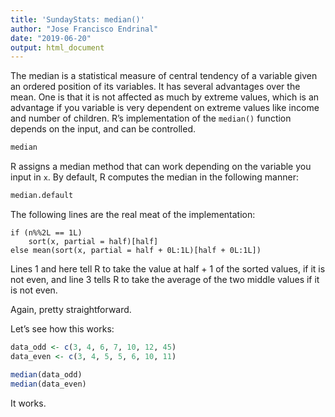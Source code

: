 ```yaml
---
title: 'SundayStats: median()'
author: "Jose Francisco Endrinal"
date: "2019-06-20"
output: html_document
---
```


The median is a statistical measure of central tendency of a variable given an ordered position of its variables. It has several advantages over the mean. One is that it is not affected as much by extreme values, which is an advantage if you variable is very dependent on extreme values like income and number of children. R's implementation of the `median()` function depends on the input, and can be controlled.  

```r
median
```

R assigns a median method that can work depending on the variable you input in `x`. By default, R computes the median in the following manner:

```r
median.default
```

The following lines are the real meat of the implementation:  
```
if (n%%2L == 1L) 
    sort(x, partial = half)[half]
else mean(sort(x, partial = half + 0L:1L)[half + 0L:1L])
```  
Lines 1 and here tell R to take the value at half + 1 of the sorted values, if it is not even, and line 3 tells R to take the average of the two middle values if it is not even.  

Again, pretty straightforward.  

Let's see how this works:

```r
data_odd <- c(3, 4, 6, 7, 10, 12, 45)
data_even <- c(3, 4, 5, 5, 6, 10, 11)

median(data_odd)
median(data_even)
```

It works.

